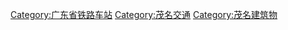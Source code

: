 [[Category:广东省铁路车站|Category:广东省铁路车站]]
[[Category:茂名交通|Category:茂名交通]]
[[Category:茂名建筑物|Category:茂名建筑物]]